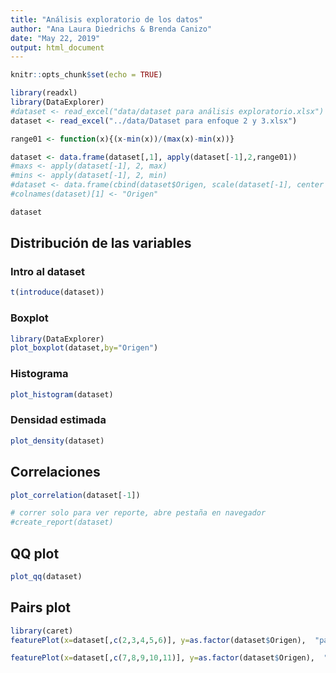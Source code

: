 ```yaml
---
title: "Análisis exploratorio de los datos"
author: "Ana Laura Diedrichs & Brenda Canizo"
date: "May 22, 2019"
output: html_document
---
```


```r
knitr::opts_chunk$set(echo = TRUE)
```

```r
library(readxl)
library(DataExplorer)
#dataset <- read_excel("data/dataset para análisis exploratorio.xlsx")
dataset <- read_excel("../data/Dataset para enfoque 2 y 3.xlsx")
```

```r
range01 <- function(x){(x-min(x))/(max(x)-min(x))}

dataset <- data.frame(dataset[,1], apply(dataset[-1],2,range01))
#maxs <- apply(dataset[-1], 2, max)
#mins <- apply(dataset[-1], 2, min)
#dataset <- data.frame(cbind(dataset$Origen, scale(dataset[-1], center = mins, scale = maxs) - mins))
#colnames(dataset)[1] <- "Origen"

dataset
```

## Distribución de las variables

### Intro al dataset

```r
t(introduce(dataset))
```

### Boxplot


```r
library(DataExplorer)
plot_boxplot(dataset,by="Origen")

```
### Histograma

```r
plot_histogram(dataset)
```

### Densidad estimada

```r
plot_density(dataset)
```
## Correlaciones

```r
plot_correlation(dataset[-1])
```
```r
# correr solo para ver reporte, abre pestaña en navegador
#create_report(dataset)
```

## QQ plot

```r
plot_qq(dataset)
```

## Pairs plot

```r
library(caret)
featurePlot(x=dataset[,c(2,3,4,5,6)], y=as.factor(dataset$Origen),  "pairs", auto.key=list(columns=2))


```
```r

featurePlot(x=dataset[,c(7,8,9,10,11)], y=as.factor(dataset$Origen),  "pairs", auto.key=list(columns=2))

```

